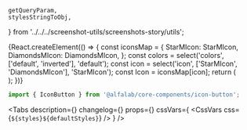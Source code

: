 

    getQueryParam,
    stylesStringToObj,
} from '../../../screenshot-utils/screenshots-story/utils';

<Meta title='Components/IconButton' component={IconButton} id='IconButton' />

<!-- Canvas -->

<Story name='IconButton'>
    {React.createElement(() => {
        const iconsMap = {
            StarMIcon: StarMIcon,
            DiamondsMIcon: DiamondsMIcon,
        };
        const colors = select('colors', ['default', 'inverted'], 'default');
        const icon = select('icon', ['StarMIcon', 'DiamondsMIcon'], 'StarMIcon');
        const Icon = iconsMap[icon];
        return (
            <div
                style={{
                    backgroundColor:
                        colors === 'inverted'
                            ? 'var(--color-light-bg-primary-inverted)'
                            : 'transparent',
                    padding: '8px',
                    position: 'absolute',
                    top: 0,
                    left: 0,
                    right: 0,
                    bottom: 0,
                    ...stylesStringToObj(getQueryParam('wrapperStyles')),
                }}
            >
                <ModeChecker />
                <IconButton
                    size={select('size', ['xxs', 'xs', 's'], 's')}
                    view={select(
                        'view',
                        ['primary', 'secondary', 'tertiary', 'negative', 'transparent'],
                        'primary',
                    )}
                    icon={Icon}
                    colors={colors}
                    disabled={boolean('disabled', false)}
                    loading={boolean('loading', false)}
                />
            </div>
        );
    })}
</Story>

<!-- Docs -->

<ComponentHeader
    name='IconButton'
    version={version}
    package='@alfalab/core-components/icon-button'
    design='https://www.figma.com/file/cdNnkh2QdxuvYLrBm4cubM/Web-%3A%3A-Core-Default-Components?node-id=3419%3A31949'
/>

```jsx
import { IconButton } from '@alfalab/core-components/icon-button';
```

<Tabs
    description={<Description />}
    changelog={<Changelog />}
    props={<ArgsTable of={IconButtonTS} />}
    cssVars={
        <CssVars
            css={`
                ${styles}${defaultStyles}
            `}
        />
    }
/>
